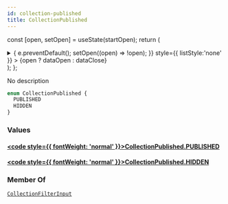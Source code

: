 ```yaml
---
id: collection-published
title: CollectionPublished
---
```






const [open, setOpen] = useState(startOpen);
return (
<details {...(open ? { open: true } : {})} className="details" style={{ border:'none', boxShadow:'none', background:'var(--ifm-background-color)' }}>
<summary
onClick={(e) => {
e.preventDefault();
setOpen((open) => !open);
}}
style={{ listStyle:'none' }} >
{open ? dataOpen : dataClose}
</summary>
{open && children}
</details>
);
};

No description

```graphql
enum CollectionPublished {
  PUBLISHED
  HIDDEN
}
```

### Values

#### [<code style={{ fontWeight: 'normal' }}>CollectionPublished.<b>PUBLISHED</b></code>](#)

#### [<code style={{ fontWeight: 'normal' }}>CollectionPublished.<b>HIDDEN</b></code>](#)

### Member Of

[`CollectionFilterInput`](../../../api-reference/products/inputs/collection-filter-input.mdx) <Badge class="badge badge--secondary" text="input"/>
